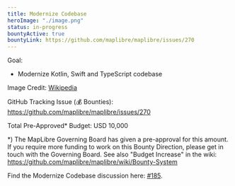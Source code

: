 ```yaml
---
title: Modernize Codebase
heroImage: "./image.png"
status: in-progress
bountyActive: true
bountyLink: https://github.com/maplibre/maplibre/issues/270
---
```


Goal:

- Modernize Kotlin, Swift and TypeScript codebase

Image Credit: <a href="https://upload.wikimedia.org/wikipedia/commons/thumb/6/65/Globe_logo.svg/1142px-Globe_logo.svg.png">Wikipedia</a>

GitHub Tracking Issue (💰 Bounties): https://github.com/maplibre/maplibre/issues/270

Total Pre-Approved\* Budget: USD 10,000

\*) The MapLibre Governing Board has given a pre-approval for this amount. If you require more funding to work on this Bounty Direction, please get in touch with the Governing Board. See also "Budget Increase" in the wiki: https://github.com/maplibre/maplibre/wiki/Bounty-System

Find the Modernize Codebase discussion here: [#185](https://github.com/maplibre/maplibre/discussions/185).
